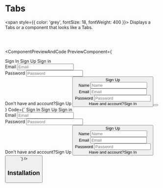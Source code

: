 # Tabs

<span style={{ color: 'grey', fontSize: 18, fontWeight: 400 }}>
  Displays a Tabs or a component that looks like a Tabs.
</span>

<br></br>


<ComponentPreviewAndCode 
PreviewComponent={
<div className='m-4'>
    <Tabs className='w-[300px] md:w-[350px]' defaultValue='signIn'>
        <TabsList>
          <TabsTrigger value={'signIn'}>Sign In</TabsTrigger>
          <TabsTrigger value={'signUp'}>Sign Up</TabsTrigger>
        </TabsList>
        <TabsContent value={'signIn'}>
          <Card className={'min-w-[300px] p-6 !border-0'}>
            <CardHeader>
              <CardTitle className="text-center">Sign in</CardTitle>
            </CardHeader>
            <CardBody className={'gap-6'}>
              <div className="flex flex-col gap-2">
                <span className="text-md font-medium text-left">Email</span>
                <Input type="email" placeholder="Email" />
              </div>
              <div className="flex flex-col gap-2">
                <span className="text-md font-medium text-left">Password</span>
                <Input type="password" placeholder="Password" />
              </div>
              <span className="text-sm font-normal text-center">Don't have and account?<span className=" cursor-pointer text-md font-bold text-blue-500">Sign Up</span></span>
            </CardBody>
            <CardFooter className='mt-[20px]'>
              <Button title="Sign In" className="bg-blue-500 w-full" />
            </CardFooter>
          </Card>
        </TabsContent>
        <TabsContent value={'signUp'}>
          <Card className={'min-w-[300px] p-6 !border-0'}>
            <CardHeader>
              <CardTitle className="text-center">Sign Up</CardTitle>
            </CardHeader>
            <CardBody className={'gap-6'}>
              <div className="flex flex-col gap-2">
                <span className="text-md font-medium text-left">Name</span>
                <Input type="name" placeholder="Name" />
              </div>
              <div className="flex flex-col gap-2">
                <span className="text-md font-medium text-left">Email</span>
                <Input type="email" placeholder="Email" />
              </div>
              <div className="flex flex-col gap-2">
                <span className="text-md font-medium text-left">Password</span>
                <Input type="password" placeholder="Password" />
              </div>
              <span className="text-sm font-normal text-center">Have and account?<span className=" cursor-pointer text-md font-bold text-blue-500">Sign In</span></span>
            </CardBody>
            <CardFooter className='mt-[20px]'>
              <Button title="Sign Up" className="bg-blue-500 w-full" />
            </CardFooter>
          </Card>
        </TabsContent>
    </Tabs>
</div>
}
Code={`
    <Tabs className='w-[400px]' defaultValue='signIn'>
        <TabsList>
          <TabsTrigger value={'signIn'}>Sign In</TabsTrigger>
          <TabsTrigger value={'signUp'}>Sign Up</TabsTrigger>
        </TabsList>
        <TabsContent value={'signIn'}>
          <Card className={'min-w-[300px] p-6 !border-0'}>
            <CardHeader>
              <CardTitle className="text-center">Sign in</CardTitle>
            </CardHeader>
            <CardBody className={'gap-6'}>
              <div className="flex flex-col gap-2">
                <span className="text-md font-medium text-left">Email</span>
                <Input type="email" placeholder="Email" />
              </div>
              <div className="flex flex-col gap-2">
                <span className="text-md font-medium text-left">Password</span>
                <Input type="password" placeholder="Password" />
              </div>
              <span className="text-sm font-normal text-center">Don't have and account?<span className=" cursor-pointer text-md font-bold text-blue-500">Sign Up</span></span>
            </CardBody>
            <CardFooter className='mt-[20px]'>
              <Button title="Sign In" className="bg-blue-500 w-full" />
            </CardFooter>
          </Card>
        </TabsContent>
        <TabsContent value={'signUp'}>
          <Card className={'min-w-[300px] p-6 !border-0'}>
            <CardHeader>
              <CardTitle className="text-center">Sign Up</CardTitle>
            </CardHeader>
            <CardBody className={'gap-6'}>
              <div className="flex flex-col gap-2">
                <span className="text-md font-medium text-left">Name</span>
                <Input type="name" placeholder="Name" />
              </div>
              <div className="flex flex-col gap-2">
                <span className="text-md font-medium text-left">Email</span>
                <Input type="email" placeholder="Email" />
              </div>
              <div className="flex flex-col gap-2">
                <span className="text-md font-medium text-left">Password</span>
                <Input type="password" placeholder="Password" />
              </div>
              <span className="text-sm font-normal text-center">Have and account?<span className=" cursor-pointer text-md font-bold text-blue-500">Sign In</span></span>
            </CardBody>
            <CardFooter className='mt-[20px]'>
              <Button title="Sign Up" className="bg-blue-500 w-full" />
            </CardFooter>
          </Card>
        </TabsContent>
    </Tabs>
`}
/>

## Installation

<CommandBlock command="npx react-nex add Tabs" />